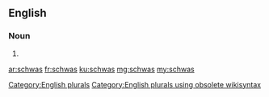 ==English==

===Noun===
{{head|en}}

# {{plural of|schwa}}

[[Category:English plurals]][[Category:English plurals using obsolete wikisyntax]]

[[ar:schwas]]
[[fr:schwas]]
[[ku:schwas]]
[[mg:schwas]]
[[my:schwas]]